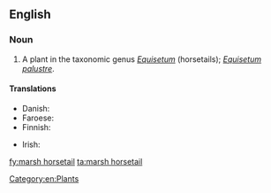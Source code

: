 ==English==

===Noun===
{{en-noun|sg=[[marsh]] [[horsetail]]}}

# A plant in the taxonomic genus ''[[Equisetum]]'' (horsetails); ''[[Equisetum palustre]]''.

====Translations====
{{trans-top|plant}}
* Danish: {{t-|da|kær padderok|c}}
* Faroese: {{t-|fo|gulbeit bjølluvísa|f}}
* Finnish: {{t+|fi|suokorte}}
{{trans-mid}}
* Irish: {{t-|ga|scuab eich chorraigh|f}}
{{trans-bottom}}

[[Category:en:Plants]]

[[fy:marsh horsetail]]
[[ta:marsh horsetail]]